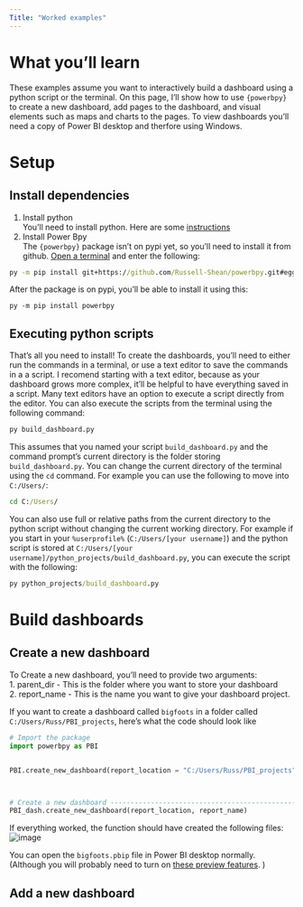 ```yaml
---
Title: "Worked examples"
---
```


# What you'll learn
These examples assume you want to interactively build a dashboard using a python script or the terminal. On this page, I'll show how to use `{powerbpy}` to create a new dashboard, add pages to the dashboard, and visual elements such as maps and charts to the pages. To view dashboards you'll need a copy of Power BI desktop and therfore using Windows.    
   
# Setup    
## Install dependencies
1. Install python        
You'll need to install python. Here are some <a href="https://www.geeksforgeeks.org/download-and-install-python-3-latest-version/">instructions</a>    
2. Install Power Bpy    
The `{powerbpy}` package isn't on pypi yet, so you'll need to install it from github. <a href="https://www.lifewire.com/how-to-open-command-prompt-2618089">Open a terminal</a> and enter the following:     
    
```dosbat     
py -m pip install git+https://github.com/Russell-Shean/powerbpy.git#egg=powerbpy     
```     
   
After the package is on pypi, you'll be able to install it using this: 
```batchfile
py -m pip install powerbpy
```
   
## Executing python scripts   
That's all you need to install! To create the dashboards, you'll need to either run the commands in a terminal, or use a text editor to save the commands in a a script. I recomend starting with a text editor, because as your dashboard grows more complex, it'll be helpful to have everything saved in a script. Many text editors have an option to execute a script directly from the editor. You can also execute the scripts from the terminal using the following command:     
```dosbat
py build_dashboard.py
```  
This assumes that you named your script `build_dashboard.py` and the command prompt's current directory is the folder storing `build_dashboard.py`. You can change the current directory of the terminal using the `cd` command. For example you can use the following to move into `C:/Users/`:     
```dosbat
cd C:/Users/
```
You can also use full or relative paths from the current directory to the python script without changing the current working directory. For example if you start in your `%userprofile%` (`C:/Users/[your username]`) and the python script is stored at `C:/Users/[your username]/python_projects/build_dashboard.py`, you can execute the script with the following:     
```dosbat      
py python_projects/build_dashboard.py    
```    

# Build dashboards   
## Create a new dashboard
To Create a new dashboard, you'll need to provide two arguments:      
1. parent_dir - This is the folder where you want to store your dashboard     
2. report_name - This is the name you want to give your dashboard project.       
     
If you want to create a dashboard called `bigfoots` in a folder called `C:/Users/Russ/PBI_projects`,  here's what the code should look like    
```python    
# Import the package
import powerbpy as PBI


PBI.create_new_dashboard(report_location = "C:/Users/Russ/PBI_projects", report_name = "bigfoots")



# Create a new dashboard -----------------------------------------------------------------------------------------
PBI_dash.create_new_dashboard(report_location, report_name)    
```     
If everything worked, the function should have created the following files:     
![image](https://github.com/Russell-Shean/powerbpy/blob/main/docs/assets/images/new_dashboard_filetree.png?raw=true)       
    
You can open the `bigfoots.pbip` file in Power BI desktop normally. (Although you will probably need to turn on <a href="https://russell-shean.github.io/powerbpy/#dependencies">these preview features</a>. )      
    
## Add a new dashboard
